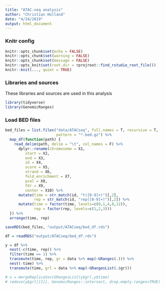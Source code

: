 ```yaml
---
title: "ATAC-seq analysis"
author: "Christian Holland"
date: "4/24/2019"
output: html_document
---
```

### Knitr config
```r
knitr::opts_chunk$set(echo = FALSE)
knitr::opts_chunk$set(warning = FALSE)
knitr::opts_chunk$set(message = FALSE)
knitr::opts_knit$set(root.dir = rprojroot::find_rstudio_root_file())
knitr::knit(..., quiet = TRUE)
```

### Libraries and sources
These libraries and sources are used in this analysis 
```r
library(tidyverse)
library(GenomicRanges)
```

### Load BED files
```r
bed_files = list.files("data/ATACseq", full.names = T, recursive = T, 
                       pattern = "*.bed.gz") %>%
  map_df(function(path) {
    read_delim(path, delim = "\t", col_names = F) %>%
      dplyr::rename(chromosome = X1,
         start = X2,
         end = X3,
         id = X4,
         score = X5,
         strand = X6,
         fold_enrichment = X7,
         pval = X8,
         fdr = X9,
         center = X10) %>%
      mutate(time = str_match(id, "t([0-9]+)")[,2],
             rep = str_match(id, "rep([0-9]+)")[,2]) %>%
      mutate(time = factor(time, levels=c(0,1,4,8,12)),
             rep = factor(rep, levels=c(1,2,3)))
  }) %>%
  arrange(time, rep)

saveRDS(bed_files, "output/ATACseq/bed_df.rds")
```

```r
df = readRDS("output/ATACseq/bed_df.rds")

y = df %>% 
  nest(-c(time, rep)) %>%
  filter(time == 1) %>%
  transmute(time, rep, gr = data %>% map(~GRanges(.))) %>%
  nest(-time) %>%
  transmute(time, grl = data %>% map(~GRangesList(.$gr)))

# x = mergeReplicates(GRangesList(y$gr),y$time)
# reduce(y$grl[[1]], GenomicRanges::intersect, drop.empty.ranges=TRUE)
```